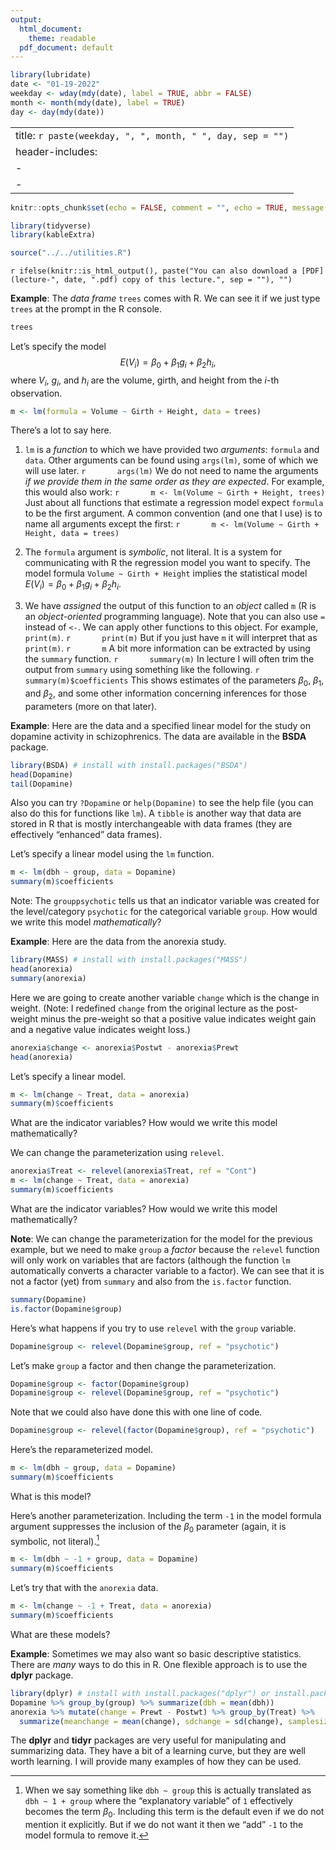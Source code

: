```yaml
---
output:
  html_document:
    theme: readable
  pdf_document: default
---
```


```r
library(lubridate)
date <- "01-19-2022"
weekday <- wday(mdy(date), label = TRUE, abbr = FALSE)
month <- month(mdy(date), label = TRUE)
day <- day(mdy(date))
```

---
title: `r paste(weekday, ", ", month, " ", day, sep = "")`
header-includes:
  - \usepackage{float}
  - \usepackage{booktabs}
---

```r
knitr::opts_chunk$set(echo = FALSE, comment = "", echo = TRUE, message = FALSE, out.width = "100%", fig.align = "center", cache = FALSE, dev = ifelse(knitr::is_html_output(), "png", "pdf"))
```

```r
library(tidyverse)
library(kableExtra)
```

```r
source("../../utilities.R")
```

`r ifelse(knitr::is_html_output(), paste("You can also download a [PDF](lecture-", date, ".pdf) copy of this lecture.", sep = ""), "")`

**Example**: The *data frame* `trees` comes with R. We can see it if we just type `trees` at the prompt in the R console.
```r
trees
```
Let's specify the model
$$
  E(V_i) = \beta_0 + \beta_1 g_i + \beta_2 h_i,
$$
where $V_i$, $g_i$, and $h_i$ are the volume, girth, and height from the $i$-th observation.
```r
m <- lm(formula = Volume ~ Girth + Height, data = trees)
```
There's a lot to say here.

1. `lm` is a *function* to which we have provided two *arguments*: `formula` and `data`. Other arguments can be found using `args(lm)`, some of which we will use later.
      ```r
      args(lm)
      ```
We do not need to name the arguments *if we provide them in the same order as they are expected*. For example, this would also work:
      ```r
      m <- lm(Volume ~ Girth + Height, trees)
      ```
Just about all functions that estimate a regression model expect `formula` to be the first argument. A common convention (and one that I use) is to name all arguments except the first:
      ```r
      m <- lm(Volume ~ Girth + Height, data = trees)
      ```
      
0. The `formula` argument is *symbolic*, not literal. It is a system for communicating with R the regression model you want to specify. The model formula `Volume ~ Girth + Height` implies the statistical model $E(V_i) = \beta_0 + \beta_1 g_i + \beta_2 h_i$.

0. We have *assigned* the output of this function to an *object* called `m` (R is an *object-oriented* programming language). Note that you can also use `=` instead of `<-`. We can apply other functions to this object. For example, `print(m)`.
      ```r
      print(m)
      ```
But if you just have `m` it will interpret that as `print(m)`.
      ```r
      m
      ```
A bit more information can be extracted by using the `summary` function. 
      ```r
      summary(m)
      ```
In lecture I will often trim the output from `summary` using something like the following.
      ```r
      summary(m)$coefficients
      ```
This shows estimates of the parameters $\beta_0$, $\beta_1$, and $\beta_2$, and some other information concerning inferences for those parameters (more on that later). 
      
\vspace{5cm}

**Example**: Here are the data and a specified linear model for the study on dopamine activity in schizophrenics. The data are available in the **BSDA** package.
```r
library(BSDA) # install with install.packages("BSDA")
head(Dopamine)
tail(Dopamine)
```
Also you can try `?Dopamine` or `help(Dopamine)` to see the help file (you can also do this for functions like `lm`). A `tibble` is another way that data are stored in R that is mostly interchangeable with data frames (they are effectively "enhanced" data frames). 

Let's specify a linear model using the `lm` function.
```r
m <- lm(dbh ~ group, data = Dopamine)
summary(m)$coefficients
```
Note: The `grouppsychotic` tells us that an indicator variable was created for the level/category `psychotic` for the categorical variable `group`. How would we write this model *mathematically*? 

\vspace{3cm}

**Example**: Here are the data from the anorexia study.
```r
library(MASS) # install with install.packages("MASS")
head(anorexia)
summary(anorexia)
```
Here we are going to create another variable `change` which is the change in weight. (Note: I redefined `change` from the original lecture as the post-weight minus the pre-weight so that a positive value indicates weight gain and a negative value indicates weight loss.)  
```r
anorexia$change <- anorexia$Postwt - anorexia$Prewt
head(anorexia)
```
Let's specify a linear model.
```r
m <- lm(change ~ Treat, data = anorexia)
summary(m)$coefficients
```
What are the indicator variables? How would we write this model mathematically? 

\vspace{5cm}

We can change the parameterization using `relevel`.
```r
anorexia$Treat <- relevel(anorexia$Treat, ref = "Cont")
m <- lm(change ~ Treat, data = anorexia)
summary(m)$coefficients
```
What are the indicator variables? How would we write this model mathematically? 

\vspace{5cm}

**Note**: We can change the parameterization for the model for the previous example, but we need to make `group` a *factor* because the `relevel` function will only work on variables that are factors (although the function `lm` automatically converts a character variable to a factor). We can see that it is not a factor (yet) from `summary` and also from the `is.factor` function. 
```r
summary(Dopamine)
is.factor(Dopamine$group)
```
Here's what happens if you try to use `relevel` with the `group` variable.
```r
Dopamine$group <- relevel(Dopamine$group, ref = "psychotic")
```
Let's make `group` a factor and then change the parameterization. 
```r
Dopamine$group <- factor(Dopamine$group)
Dopamine$group <- relevel(Dopamine$group, ref = "psychotic")
```
Note that we could also have done this with one line of code.
```r
Dopamine$group <- relevel(factor(Dopamine$group), ref = "psychotic")
```
Here's the reparameterized model.
```r
m <- lm(dbh ~ group, data = Dopamine)
summary(m)$coefficients
```
What is this model?

\vspace{5cm}

Here's another parameterization. Including the term `-1` in the model formula argument suppresses the inclusion of the $\beta_0$ parameter (again, it is symbolic, not literal).[^intercept] 
```r
m <- lm(dbh ~ -1 + group, data = Dopamine)
summary(m)$coefficients
```
Let's try that with the `anorexia` data.
```r
m <- lm(change ~ -1 + Treat, data = anorexia)
summary(m)$coefficients
```
What are these models?

\vspace{5cm}

**Example**: Sometimes we may also want so basic descriptive statistics. There are *many* ways to do this in R. One flexible approach is to use the **dplyr** package. 
```r
library(dplyr) # install with install.packages("dplyr") or install.packages("tidyverse")
Dopamine %>% group_by(group) %>% summarize(dbh = mean(dbh))
anorexia %>% mutate(change = Prewt - Postwt) %>% group_by(Treat) %>%
  summarize(meanchange = mean(change), sdchange = sd(change), samplesize = n())
```
The **dplyr** and **tidyr** packages are very useful for manipulating and summarizing data. They have a bit of a learning curve, but they are well worth learning. I will provide many examples of how they can be used.

[^intercept]: When we say something like `dbh ~ group` this is actually translated as `dbh ~ 1 + group` where the "explanatory variable" of `1` effectively becomes the term $\beta_0$. Including this term is the default even if we do not mention it explicitly. But if we do not want it then we "add" `-1` to the model formula to remove it. 



